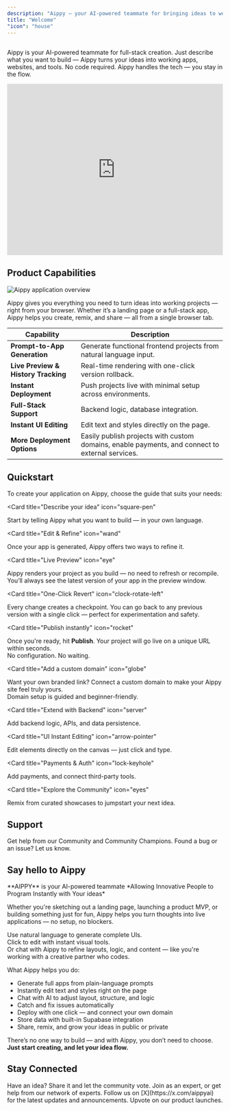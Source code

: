 ```yaml
---
description: "Aippy — your AI-powered teammate for bringing ideas to working projects."
title: "Welcome"
"icon": "house"
---
```


## 

Aippy is your AI-powered teammate for full-stack creation.
Just describe what you want to build — Aippy turns your ideas into working apps, websites, and tools. No code required.
Aippy handles the tech — you stay in the flow.

<iframe 
  width="100%" 
  height="400" 
  src="https://www.youtube.com/embed/J5g7PBYlN0A" 
  title="YouTube video player" 
  frameborder="0" 
  allow="accelerometer; autoplay; clipboard-write; encrypted-media; gyroscope; picture-in-picture; web-share; fullscreen" 
  referrerpolicy="strict-origin-when-cross-origin" 
  allowfullscreen></iframe>

## Product Capabilities

![Aippy application overview](/images/aippy_home.png)

Aippy gives you everything you need to turn ideas into working projects — right from your browser. Whether it’s a landing page or a full-stack app, Aippy helps you create, remix, and share — all from a single browser tab.

| Capability                    | Description                                                                 | 
|------------------------------|-----------------------------------------------------------------------------| 
| **Prompt-to-App Generation** | Generate functional frontend projects from natural language input.          | 
| **Live Preview & History Tracking** | Real-time rendering with one-click version rollback.                | 
| **Instant Deployment**       | Push projects live with minimal setup across environments.                  | 
| **Full-Stack Support**       | Backend logic, database integration.                                        | 
| **Instant UI Editing**       | Edit text and styles directly on the page.                                  | 
| **More Deployment Options**  | Easily publish projects with custom domains, enable payments, and connect to external services. | 


## Quickstart

To create your application on Aippy, choose the guide that suits your needs:

<CardGroup cols="2">

<Card
  title="Describe your idea"
  icon="square-pen"
>
  Start by telling Aippy what you want to build — in your own language.   
</Card>

<Card
  title="Edit & Refine"
  icon="wand"
>
  Once your app is generated, Aippy offers two ways to refine it.
</Card>

<Card
  title="Live Preview"
  icon="eye"
>
  Aippy renders your project as you build — no need to refresh or recompile.  
  You’ll always see the latest version of your app in the preview window.
</Card>

<Card
  title="One-Click Revert"
  icon="clock-rotate-left"
>
  Every change creates a checkpoint. You can go back to any previous version with a single click — perfect for experimentation and safety.
</Card>

<Card
  title="Publish instantly"
  icon="rocket"
>
  Once you're ready, hit **Publish**. Your project will go live on a unique URL within seconds.  
  No configuration. No waiting.
</Card>

<Card
  title="Add a custom domain"
  icon="globe"
>
  Want your own branded link? Connect a custom domain to make your Aippy site feel truly yours.  
  Domain setup is guided and beginner-friendly.
</Card>

<Card
  title="Extend with Backend"
  icon="server"
>
  Add backend logic, APIs, and data persistence.
</Card>

<Card
  title="UI Instant Editing"
  icon="arrow-pointer"
>
  Edit elements directly on the canvas — just click and type.
</Card>

<Card
  title="Payments & Auth"
  icon="lock-keyhole"
>
  Add payments, and connect third-party tools.
</Card>

<Card
  title="Explore the Community"
  icon="eyes"
>
  Remix from curated showcases to jumpstart your next idea.
</Card>

</CardGroup>

## Support

<CardGroup cols="2">
  <Card title="Community Support" icon="discord" href="https://discord.gg/keESZDHq ">
    Get help from our Community and Community Champions.
  </Card>
  <Card title="Issues" icon="bug" href="https://docs.aippy.ai/feedback">
    Found a bug or an issue? Let us know.
  </Card>
</CardGroup>

## Say hello to Aippy

<Tip>
  **AIPPY** is your AI-powered teammate  
  *Allowing Innovative People to Program Instantly with Your ideas*
</Tip>

Whether you're sketching out a landing page, launching a product MVP, or building something just for fun, Aippy helps you turn thoughts into live applications — no setup, no blockers.

Use natural language to generate complete UIs.  
Click to edit with instant visual tools.  
Or chat with Aippy to refine layouts, logic, and content — like you're working with a creative partner who codes.

What Aippy helps you do:
- Generate full apps from plain-language prompts  
- Instantly edit text and styles right on the page  
- Chat with AI to adjust layout, structure, and logic  
- Catch and fix issues automatically  
- Deploy with one click — and connect your own domain  
- Store data with built-in Supabase integration  
- Share, remix, and grow your ideas in public or private

There’s no one way to build — and with Aippy, you don’t need to choose.  
**Just start creating, and let your idea flow.**


## Stay Connected

<CardGroup cols="2">
  <Card title="Feature requests" icon="bell-concierge" iconType="regular">
    Have an idea? Share it and let the community vote.
  </Card>
  <Card title="Partner program" icon="handshake">
    Join as an expert, or get help from our network of experts.
  </Card>
  <Card title="Follow on X" icon="x">
    Follow us on [X](https://x.com/aippyai) for the latest updates and announcements.
  </Card>
  <Card title="Product Hunt" icon="product-hunt">
    Upvote on our product launches.
  </Card>
</CardGroup>

